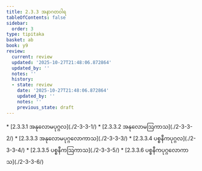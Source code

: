 ```yaml
---
title: 2.3.3 အနာဂတဝါရ
tableOfContents: false
sidebar:
  order: 3
type: tipitaka
basket: ab
book: y9
review:
  current: review
  updated: '2025-10-27T21:48:06.872864'
  updated_by: ''
  notes: ''
  history:
  - state: review
    date: '2025-10-27T21:48:06.872864'
    updated_by: ''
    notes: ''
    previous_state: draft
---
```



<ReviewStatus review={frontmatter.review} showDetails={true} />

<HypothesisAnnotation frontmatter={frontmatter} />

<DynamicBreadcrumb />



<TableOfContents book="y9" section="2.3.3">
* [2.3.3.1 အနုလောမပုဂ္ဂလ](./2-3-3-1/)
* [2.3.3.2 အနုလောမဩကာသ](./2-3-3-2/)
* [2.3.3.3 အနုလောမပုဂ္ဂလောကာသ](./2-3-3-3/)
* [2.3.3.4 ပစ္စနီကပုဂ္ဂလ](./2-3-3-4/)
* [2.3.3.5 ပစ္စနီကဩကာသ](./2-3-3-5/)
* [2.3.3.6 ပစ္စနီကပုဂ္ဂလောကာသ](./2-3-3-6/)
</TableOfContents>